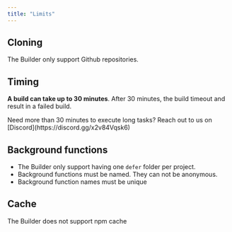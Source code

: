 ```yaml
---
title: "Limits"
---
```


## Cloning

The Builder only support Github repositories.

## Timing

**A build can take up to 30 minutes**. After 30 minutes, the build timeout and
result in a failed build.

<Tip>
  Need more than 30 minutes to execute long tasks? Reach out to us on
  [Discord](https://discord.gg/x2v84Vqsk6)
</Tip>

## Background functions

- The Builder only support having one `defer` folder per project.
- Background functions must be named. They can not be anonymous.
- Background function names must be unique

## Cache

The Builder does not support npm cache
